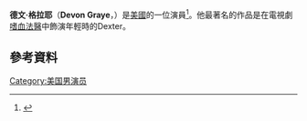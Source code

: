 {{Infobox person
| name          = Devon Graye
| image         = Devon Graye March 2015.jpg
| caption       = 
| birth_date    = {{birth-date and age|March 8, 1987}}
| birth_place   = 美國[[山景城_(加利福尼亞州)|山景城 (加利福尼亞州)]]
| occupation    = [[演員|演員]]
| years_active  = 2006–現在
}}
'''德文·格拉耶'''（'''Devon Graye'''，{{bd|1987年|3月8日}}）是[[美國|美國]]的一位演員<ref>{{cite web|url=http://search.ancestry.com/cgi-bin/sse.dll?indiv=1&db=cabirth1905&rank=1&new=1&MSAV=0&gss=angs-d&gsfn=Devon&gsln=Fleming&uidh=fk7&pcat=34&fh=0&h=18496289&recoff=7+9&ml_rpos=1 |title=California Birth Index, 1905-1995 |publisher=Ancestry.com}}</ref>。他最著名的作品是在電視劇[[嗜血法醫|嗜血法醫]]中飾演年輕時的Dexter。
==參考資料==
{{reflist}}
[[Category:美国男演员|Category:美国男演员]]